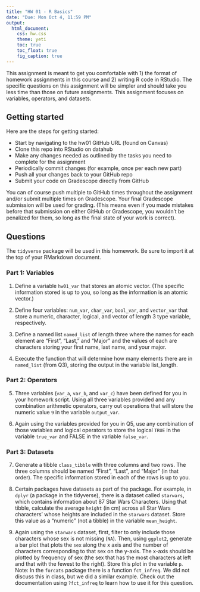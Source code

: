 ```yaml
---
title: "HW 01 - R Basics"
date: "Due: Mon Oct 4, 11:59 PM"
output: 
  html_document: 
    css: hw.css
    theme: yeti
    toc: true
    toc_float: true
    fig_caption: true
---
```


<!-- <div style= "float:right;position: relative; margin-left: 20px"> -->
<!-- ```{r setup, echo=FALSE, fig.align="right"} -->
<!-- knitr::include_graphics("img/") -->
<!-- ``` -->
<!-- </div> -->

This assignment is meant to get you comfortable with 1) the format of homework assignments in this course and 2) writing R code in RStudio. The specific questions on this assignment will be simpler and should take you less time than those on future assignments. This assignment focuses on variables, operators, and datasets.

## Getting started

Here are the steps for getting started:

- Start by navigating to the hw01 GitHub URL (found on Canvas)
- Clone this repo into RStudio on datahub
- Make any changes needed as outlined by the tasks you need to complete for the assignment
- Periodically commit changes (for example, once per each new part)
- Push all your changes back to your GitHub repo
- Submit your code on Gradescope directly from GitHub

You can of course push multiple to GitHub times throughout the assignment and/or submit multiple times on Gradescope. Your final Gradescope submission will be used for grading. (This means even if you made mistakes before that submission on either GitHub or Gradescope, you wouldn't be penalized for them, so long as the final state of your work is correct).

## Questions

The `tidyverse` package will be used in this homework. Be sure to import it at the top of your RMarkdown document.

### Part 1: Variables

1. Define a variable `hw01_var` that stores an atomic vector. (The specific information stored is up to you, so long as the information is an atomic vector.)

2. Define four variables: `num_var`, `char_var`, `bool_var`, and `vector_var` that store a numeric, character, logical, and vector of length 3 type variable, respectively.

3. Define a named list `named_list` of length three where the names for each element are "First", "Last," and "Major" and the values of each are characters storing your first name, last name, and your major.

4. Execute the function that will determine how many elements there are in `named_list` (from Q3), storing the output in the variable list_length.

### Part 2: Operators

5. Three variables (`var_a`, `var_b`, and `var_c`) have been defined for you in your homework script. Using all three variables provided and any combination arithmetic operators, carry out operations that will store the numeric value `9` in the variable `output_var`.

6. Again using the variables provided for you in Q5, use any combination of those variables and logical operators to store the logical `TRUE` in the variable `true_var` and FALSE in the variable `false_var`.

### Part 3: Datasets

7. Generate a tibble `class_tibble` with three columns and two rows. The three columns should be named "First", "Last", and "Major" (in that order). The specific information stored in each of the rows is up to you. 

8. Certain packages have datasets as part of the package. For example, in `dplyr` (a package in the tidyverse), there is a dataset called `starwars`, which contains information about 87 Star Wars Characters. Using that tibble, calculate the average `height` (in cm) across all Star Wars characters' whose heights are included in the `starwars` dataset. Store this value as a "numeric" (not a tibble) in the variable `mean_height`.

9. Again using the `starwars` dataset, first, filter to only include those characters whose sex is not missing (`NA`). Then, using `ggplot2`, generate a bar plot that plots the `sex` along the x axis and the number of characters corresponding to that sex on the y-axis. The x-axis should be plotted by frequency of sex (the sex that has the most characters at left and that with the fewest to the right). Store this plot in the variable `p`. Note: In the `forcats` package there is a function `fct_infreq`. We did not discuss this in class, but we did a similar example. Check out the documentation using `?fct_infreq` to learn how to use it for this question.
